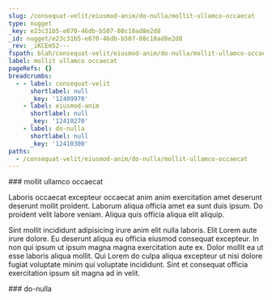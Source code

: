 ```yaml
---
slug: /consequat-velit/eiusmod-anim/do-nulla/mollit-ullamco-occaecat
type: nugget
_key: e23c31b5-e070-46db-b507-08c10ad8e2d8
_id: nugget/e23c31b5-e070-46db-b507-08c10ad8e2d8
_rev: _iKCEm52---
fspath: blah/consequat-velit/eiusmod-anim/do-nulla/mollit-ullamco-occaecat.md
label: mollit ullamco occaecat
pageRefs: {}
breadcrumbs:
  - - label: consequat-velit
      shortlabel: null
      _key: '12409970'
    - label: eiusmod-anim
      shortlabel: null
      _key: '12410270'
    - label: do-nulla
      shortlabel: null
      _key: '12410300'
paths:
  - /consequat-velit/eiusmod-anim/do-nulla/mollit-ullamco-occaecat
---
```


<NuggetArea>
<Nugget slug="/consequat-velit/eiusmod-anim/do-nulla/mollit-ullamco-occaecat" type="nugget" _key="e23c31b5-e070-46db-b507-08c10ad8e2d8" _id="nugget/e23c31b5-e070-46db-b507-08c10ad8e2d8" _rev="_iKCEm52---" fspath="blah/consequat-velit/eiusmod-anim/do-nulla/mollit-ullamco-occaecat.md" label="mollit ullamco occaecat" paths="/consequat-velit/eiusmod-anim/do-nulla/mollit-ullamco-occaecat">
<NuggetBody>
### mollit ullamco occaecat

Laboris occaecat excepteur occaecat anim anim exercitation amet deserunt deserunt mollit proident. Laborum aliqua officia amet ea sunt duis ipsum. Do proident velit labore veniam. Aliqua quis officia aliqua elit aliquip.

Sint mollit incididunt adipisicing irure anim elit nulla laboris. Elit Lorem aute irure dolore. Eu deserunt aliqua eu officia eiusmod consequat excepteur. In non qui ipsum ut ipsum magna magna exercitation aute ex. Dolor mollit ea ut esse laboris aliqua mollit. Qui Lorem do culpa aliqua excepteur ut nisi dolore fugiat voluptate minim qui voluptate incididunt. Sint et consequat officia exercitation ipsum sit magna ad in velit.

</NuggetBody>
<Breadcrumbs>
<Crumbs>
<Crumb _key="12409970" label="consequat-velit" /><Crumb _key="12410270" label="eiusmod-anim" /><Crumb _key="12410300" label="do-nulla" />
</Crumbs>
</Breadcrumbs>
</Nugget>

<NuggetsInbound>
</NuggetsInbound>
<NuggetsOutbound>
</NuggetsOutbound>
</NuggetArea>
<PassagesInbound>
<Passage direction="inbound" type="passage" _key="12410300" _id="passage/12410300" _rev="_iKCEm5y--A" label="do-nulla" passage="do-nulla" fspath="blah/consequat-velit/eiusmod-anim/do-nulla" paths="/consequat-velit/eiusmod-anim/do-nulla" slug="/consequat-velit/eiusmod-anim/do-nulla">
<NuggetBody>
### do-nulla

</NuggetBody>
<Breadcrumbs>
<Crumbs>
<Crumb _key="12409970" label="consequat-velit" /><Crumb _key="12410270" label="eiusmod-anim" />
</Crumbs>
</Breadcrumbs>
</Passage>

</PassagesInbound>
<PassagesOutbound>
</PassagesOutbound>